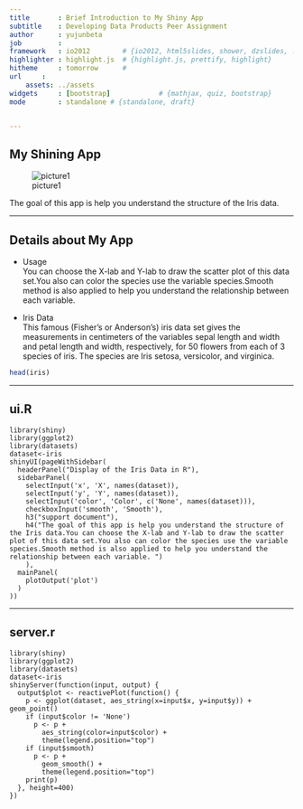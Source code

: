 ```yaml
---
title       : Brief Introduction to My Shiny App
subtitle    : Developing Data Products Peer Assignment
author      : yujunbeta
job         : 
framework   : io2012        # {io2012, html5slides, shower, dzslides, ...}
highlighter : highlight.js  # {highlight.js, prettify, highlight}
hitheme     : tomorrow      # 
url     :
    assets: ../assets
widgets     : [bootstrap]            # {mathjax, quiz, bootstrap}
mode        : standalone # {standalone, draft}


---
```


##  My Shining App

![picture1](F:/coursera/Data Science/peer assignment/shiny_project/sildify/assets/img/my_app.png)

The goal of this app is help you understand the structure of the Iris data.


--- 

## Details about My App
+ Usage  
You can choose the X-lab and Y-lab to draw the scatter plot of this data set.You also can color the species use the variable species.Smooth method is also applied to help you understand the relationship between each variable.

+ Iris Data  
This famous (Fisher's or Anderson's) iris data set gives the measurements in centimeters of the variables sepal length and width and petal length and width, respectively, for 50 flowers from each of 3 species of iris. The species are Iris setosa, versicolor, and virginica.

```r
head(iris)

```




---

## ui.R
```
library(shiny)
library(ggplot2)
library(datasets)
dataset<-iris
shinyUI(pageWithSidebar(
  headerPanel("Display of the Iris Data in R"),
  sidebarPanel(
    selectInput('x', 'X', names(dataset)),
    selectInput('y', 'Y', names(dataset)),
    selectInput('color', 'Color', c('None', names(dataset))),
    checkboxInput('smooth', 'Smooth'),
    h3("support document"),
    h4("The goal of this app is help you understand the structure of the Iris data.You can choose the X-lab and Y-lab to draw the scatter plot of this data set.You also can color the species use the variable species.Smooth method is also applied to help you understand the relationship between each variable. ")
    ),
  mainPanel(
    plotOutput('plot')
  )
))
```

---
## server.r
```
library(shiny)
library(ggplot2)
library(datasets)
dataset<-iris
shinyServer(function(input, output) {
  output$plot <- reactivePlot(function() {
    p <- ggplot(dataset, aes_string(x=input$x, y=input$y)) + geom_point()
    if (input$color != 'None')
      p <- p + 
        aes_string(color=input$color) + 
        theme(legend.position="top")
    if (input$smooth)
      p <- p + 
        geom_smooth() + 
        theme(legend.position="top")
    print(p)
  }, height=400)
})
```




